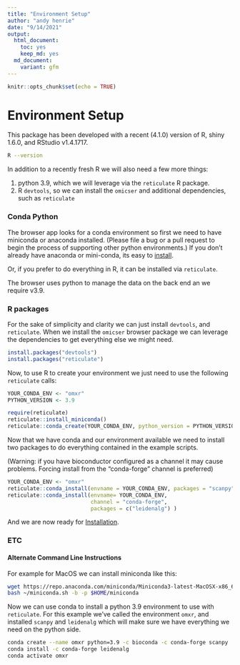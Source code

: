 ```yaml
---
title: "Environment Setup"
author: "andy henrie"
date: "9/14/2021"
output:
  html_document: 
    toc: yes
    keep_md: yes
  md_document:
    variant: gfm
---
```


```r
knitr::opts_chunk$set(echo = TRUE)
```



#  Environment Setup

This package has been developed with a recent (4.1.0) version of R, shiny 1.6.0, and RStudio v1.4.1717.  
```bash
R --version
```


In addition to a recently fresh R we will also need a few more things:

1. python 3.9, which we will leverage via the `reticulate` R package. 
2. R `devtools`, so we can install the `omicser` and additional dependencies, such as `reticulate`


### Conda Python 

The browser app looks for a conda environment so first we need to have miniconda or anaconda installed. (Please file a bug or a pull request to begin the process of supporting other python environments.)  If you don't already have anaconda or mini-conda, its easy to  [install](https://conda.io/projects/conda/en/latest/user-guide/install/index.html).

Or, if you prefer to do everything in R, it can be installed via `reticulate`. 

The browser uses python to manage the data on the back end an we require v3.9. 

### R packages
For the sake of simplicity and clarity we can just install `devtools`, and `reticulate`.  When we install the `omicser` browser package we can leverage the dependencies to get everything else we might need.

```r

install.packages("devtools")
install.packages("reticulate")
```

Now, to use R to create your environment we just need to use the following `reticulate` calls:

```r
YOUR_CONDA_ENV <- "omxr"
PYTHON_VERSION <- 3.9

require(reticulate)
reticulate::install_miniconda() 
reticulate::conda_create(YOUR_CONDA_ENV, python_version = PYTHON_VERSION)
```

Now that we have conda and our environment available we need to install two packages to do everything contained in the example scripts.

(Warning: if you have bioconductor configured as a channel it may cause problems.  Forcing install from the "conda-forge" channel is preferred)

```r
YOUR_CONDA_ENV <- "omxr"
reticulate::conda_install(envname = YOUR_CONDA_ENV, packages = "scanpy")
reticulate::conda_install(envname= YOUR_CONDA_ENV,
                          channel = "conda-forge",
                          packages = c("leidenalg") )
```

And we are now ready for [Installation](02_install.md). 


### ETC 
#### Alternate Command Line Instructions

For example for MacOS we can install miniconda like this:

```bash
wget https://repo.anaconda.com/miniconda/Miniconda3-latest-MacOSX-x86_64.sh -O ~/miniconda.sh
bash ~/miniconda.sh -b -p $HOME/miniconda
```

Now we can use conda to install a python 3.9 environment to use with `reticulate`. 
For this example we've called the environment `omxr`, and installed `scanpy` and `leidenalg` which will make sure we have everything we need on the python side.
```bash
conda create --name omxr python=3.9 -c bioconda -c conda-forge scanpy                                                                             
conda install -c conda-forge leidenalg                                                                                  
conda activate omxr
```

